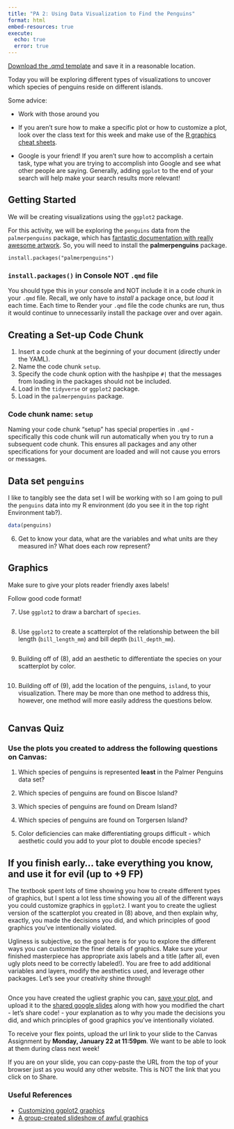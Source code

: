 ```yaml
---
title: "PA 2: Using Data Visualization to Find the Penguins"
format: html
embed-resources: true
execute: 
  echo: true
  error: true
---
```


<!-- Insert your setup code chunk here. This is just good practice. -->

[Download the .qmd template](PA2-ggplot-palmer-penguins.qmd) and save it in a reasonable location.

Today you will be exploring different types of visualizations to uncover which species of penguins reside on different islands.

Some advice:

+ Work with those around you

+ If you aren't sure how to make a specific plot or how to customize a plot, look over the class text for this week and make use of the [R graphics cheat sheets](https://earobinson95.github.io/stat331-calpoly-text/02-tidy-data-and-basics-of-graphics.html#rgraphics).

+ Google is your friend! If you aren't sure how to accomplish a certain task, type what you are trying to accomplish into Google and see what other people are saying. Generally, adding `ggplot` to the end of your search will help make your search results more relevant!

## Getting Started

We will be creating visualizations using the `ggplot2` package.

For this activity, we will be exploring the `penguins` data from the `palmerpenguins` package, which has [fantastic documentation with really awesome artwork](https://allisonhorst.github.io/palmerpenguins/). So, you will need to install the **palmerpenguins** package.

`install.packages("palmerpenguins")` 

::: callout-note
### `install.packages()` in Console NOT `.qmd` file

You should type this in your console and NOT include it in a code chunk in your `.qmd` file. Recall, we only have to *install* a package once, but *load* it each time. Each time to Render your `.qmd` file the code chunks are run, thus it would continue to unnecessarily install the package over and over again.
:::

## Creating a Set-up Code Chunk

1.  Insert a code chunk at the beginning of your document (directly under the YAML).
2.  Name the code chunk `setup`.
3.  Specify the code chunk option with the hashpipe `#|` that the messages from loading in the packages should not be included.
4.  Load in the `tidyverse` or `ggplot2` package.
5.  Load in the `palmerpenguins` package.

::: callout-note
### Code chunk name: `setup`

Naming your code chunk "setup" has special properties in `.qmd` - specifically this code chunk will run automatically when you try to run a subsequent code chunk. This ensures all packages and any other specifications for your document are loaded and will not cause you errors or messages.
:::

## Data set `penguins`

I like to tangibly see the data set I will be working with so I am going to pull the `penguins` data into my R environment (do you see it in the top right Environment tab?).

```r
data(penguins)
```

6. Get to know your data, what are the variables and what units are they measured in? What does each row represent?

## Graphics

::: callout-note
Make sure to give your plots reader friendly axes labels!

Follow good code format!
:::

7. Use `ggplot2` to draw a barchart of `species`.

```r

```

8. Use `ggplot2` to create a scatterplot of the relationship between the bill length (`bill_length_mm`) and bill depth (`bill_depth_mm`).

```r

```

9. Building off of (8), add an aesthetic to differentiate the species on your scatterplot by color.

```r

```

10. Building off of (9), add the location of the penguins, `island`, to your visualization. There may be more than one method to address this, however, one method will more easily address the questions below.

```r

```

## Canvas Quiz

::: callout-tip
### Use the plots you created to address the following questions on Canvas:

1.  Which species of penguins is represented **least** in the Palmer Penguins data set?

2.  Which species of penguins are found on Biscoe Island?

3.  Which species of penguins are found on Dream Island?

4.  Which species of penguins are found on Torgersen Island?

5.  Color deficiencies can make differentiating groups difficult - which aesthetic could you add to your plot to double encode species?
:::

## If you finish early... take everything you know, and use it for evil (up to +9 FP)

The textbook spent lots of time showing you how to create different types of graphics, but I spent a lot less time showing you all of the different ways you could customize graphics in `ggplot2`. I want you to create the ugliest version of the scatterplot you created in (8) above, and then explain why, exactly, you made the decisions you did, and which principles of good graphics you’ve intentionally violated.

Ugliness is subjective, so the goal here is for you to explore the different ways you can customize the finer details of graphics. Make sure your finished masterpiece has appropriate axis labels and a title (after all, even ugly plots need to be correctly labeled!). You are free to add additional variables and layers, modify the aesthetics used, and leverage other packages. Let's see your creativity shine through!

```r

```

Once you have created the ugliest graphic you can, [save your plot](https://r4ds.hadley.nz/data-visualize.html#sec-ggsave), and upload it to the [shared google slides](https://docs.google.com/presentation/d/1INpPdMjh7nUqv21OLGMWeAVaAuLL3N-aicmpOfFc30Q/edit#slide=id.g2aab62f17a9_0_0) along with how you modified the chart - let's share code! - your explanation as to why you made the decisions you did, and which principles of good graphics you’ve intentionally violated.

To receive your flex points, upload the url link to your slide to the Canvas Assignment by **Monday, January 22 at 11:59pm**. We want to be able to look at them during class next week!

::: callout-warning
If you are on your slide, you can copy-paste the URL from the top of your browser just as you would any other website. This is NOT the link that you click on to Share.
:::

### Useful References

 + [Customizing ggplot2 graphics](http://r-statistics.co/Complete-Ggplot2-Tutorial-Part2-Customizing-Theme-With-R-Code.html)
 + [A group-created slideshow of awful graphics](https://docs.google.com/presentation/d/1ixRsGI8BWgT2zA5AbB61eMLUbJgObvBCZt-OnZDzvX4/edit#slide=id.p)



